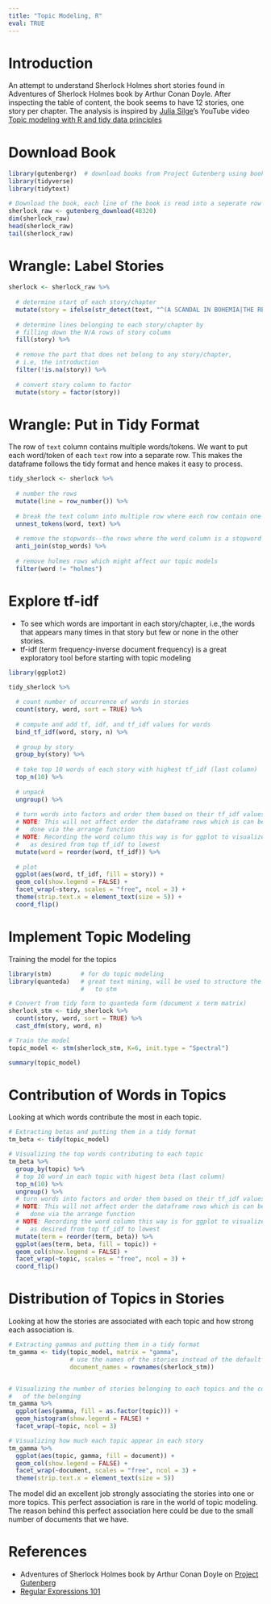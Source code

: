 ```yaml
---
title: "Topic Modeling, R"
eval: TRUE
---
```


# Introduction

An attempt to understand Sherlock Holmes short stories found in Adventures of Sherlock Holmes book by Arthur Conan Doyle.  After inspecting the table of content, the book seems to have 12 stories, one story per chapter.  The analysis is inspired by [Julia Silge](https://juliasilge.com/)’s YouTube video [Topic modeling with R and tidy data principles](https://www.youtube.com/watch?v=evTuL-RcRpc&t=321s)

# Download Book

```r
library(gutenbergr)  # download books from Project Gutenberg using book ID
library(tidyverse)
library(tidytext)

# Download the book, each line of the book is read into a seperate row
sherlock_raw <- gutenberg_download(48320)
dim(sherlock_raw)
head(sherlock_raw)
tail(sherlock_raw)
```

# Wrangle: Label Stories
```r
sherlock <- sherlock_raw %>% 
  
  # determine start of each story/chapter
  mutate(story = ifelse(str_detect(text, "^(A SCANDAL IN BOHEMIA|THE RED-HEADED LEAGUE|A CASE OF IDENTITY|THE BOSCOMBE VALLEY MYSTERY|THE FIVE ORANGE PIPS|THE MAN WITH THE TWISTED LIP|THE ADVENTURE OF THE BLUE CARBUNCLE|THE ADVENTURE OF THE SPECKLED BAND|THE ADVENTURE OF THE ENGINEER’S THUMB|THE ADVENTURE OF THE NOBLE BACHELOR|THE ADVENTURE OF THE BERYL CORONET|THE ADVENTURE OF THE COPPER BEECHES)$"), text, NA)) %>%
  
  # determine lines belonging to each story/chapter by
  # filling down the N/A rows of story column
  fill(story) %>%
  
  # remove the part that does not belong to any story/chapter,
  # i.e, the introduction
  filter(!is.na(story)) %>%
  
  # convert story column to factor
  mutate(story = factor(story))
```


# Wrangle: Put in Tidy Format

The row of `text` column contains multiple words/tokens.  We want to put each word/token of each `text` row into a separate row.  This makes the dataframe follows the tidy format and hence makes it easy to process.

```r
tidy_sherlock <- sherlock %>%
  
  # number the rows
  mutate(line = row_number()) %>% 
  
  # break the text column into multiple row where each row contain one token
  unnest_tokens(word, text) %>% 
  
  # remove the stopwords--the rows where the word column is a stopword
  anti_join(stop_words) %>% 
  
  # remove holmes rows which might affect our topic models
  filter(word != "holmes")
```



# Explore tf-idf

-   To see which words are important in each story/chapter, i.e.,the words that appears many times in that story but few or none in the other stories.
-   tf-idf (term frequency-inverse document frequency) is a great exploratory tool before starting with topic modeling

```r
library(ggplot2)

tidy_sherlock %>% 
  
  # count number of occurrence of words in stories
  count(story, word, sort = TRUE) %>% 
  
  # compute and add tf, idf, and tf_idf values for words
  bind_tf_idf(word, story, n) %>% 
  
  # group by story
  group_by(story) %>% 
  
  # take top 10 words of each story with highest tf_idf (last column)
  top_n(10) %>% 
  
  # unpack
  ungroup() %>% 
  
  # turn words into factors and order them based on their tf_idf values
  # NOTE: This will not affect order the dataframe rows which is can be
  #   done via the arrange function
  # NOTE: Recording the word column this way is for ggplot to visualize them
  #   as desired from top tf_idf to lowest
  mutate(word = reorder(word, tf_idf)) %>% 
  
  # plot
  ggplot(aes(word, tf_idf, fill = story)) +
  geom_col(show.legend = FALSE) +
  facet_wrap(~story, scales = "free", ncol = 3) +
  theme(strip.text.x = element_text(size = 5)) +
  coord_flip()
```


# Implement Topic Modeling

Training the model for the topics

```r
library(stm)        # for do topic modeling
library(quanteda)   # great text mining, will be used to structure the input
                    #   to stm

# Convert from tidy form to quanteda form (document x term matrix)
sherlock_stm <- tidy_sherlock %>% 
  count(story, word, sort = TRUE) %>% 
  cast_dfm(story, word, n)

# Train the model
topic_model <- stm(sherlock_stm, K=6, init.type = "Spectral")
```



```r
summary(topic_model)
```

# Contribution of Words in Topics

Looking at which words contribute the most in each topic.

```r
# Extracting betas and putting them in a tidy format
tm_beta <- tidy(topic_model)

# Visualizing the top words contributing to each topic
tm_beta %>% 
  group_by(topic) %>% 
  # top 10 word in each topic with higest beta (last column)
  top_n(10) %>% 
  ungroup() %>% 
  # turn words into factors and order them based on their tf_idf values
  # NOTE: This will not affect order the dataframe rows which is can be
  #   done via the arrange function
  # NOTE: Recording the word column this way is for ggplot to visualize them
  #   as desired from top tf_idf to lowest
  mutate(term = reorder(term, beta)) %>% 
  ggplot(aes(term, beta, fill = topic)) +
  geom_col(show.legend = FALSE) +
  facet_wrap(~topic, scales = "free", ncol = 3) +
  coord_flip()
```


# Distribution of Topics in Stories

Looking at how the stories are associated with each topic and how strong each association is.

```r
# Extracting gammas and putting them in a tidy format
tm_gamma <- tidy(topic_model, matrix = "gamma",
                 # use the names of the stories instead of the default numbers
                 document_names = rownames(sherlock_stm))


# Visualizing the number of stories belonging to each topics and the confidence
#   of the belonging
tm_gamma %>% 
  ggplot(aes(gamma, fill = as.factor(topic))) +
  geom_histogram(show.legend = FALSE) +
  facet_wrap(~topic, ncol = 3)
```



```r
# Visualizing how much each topic appear in each story
tm_gamma %>% 
  ggplot(aes(topic, gamma, fill = document)) +
  geom_col(show.legend = FALSE) +
  facet_wrap(~document, scales = "free", ncol = 3) +
  theme(strip.text.x = element_text(size = 5))
```

The model did an excellent job strongly associating the stories into one or more topics. This perfect association is rare in the world of topic modeling. The reason behind this perfect association here could be due to the small number of documents that we have.


# References

- Adventures of Sherlock Holmes book by Arthur Conan Doyle on [Project Gutenberg](https://www.gutenberg.org/ebooks/48320)
- [Regular Expressions 101](https://regex101.com/)